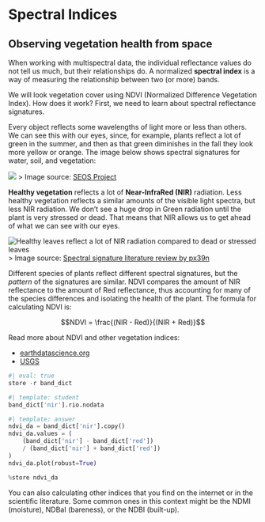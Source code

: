 # Spectral Indices

## Observing vegetation health from space

When working with multispectral data, the individual reflectance values do not tell us much, but their relationships do. A normalized **spectral index** is a way of measuring the relationship between two (or more) bands. 

We will look vegetation cover using NDVI (Normalized Difference Vegetation Index). How does it work? First, we need to learn about spectral reflectance signatures.

Every object reflects some wavelengths of light more or less than others. We can see this with our eyes, since, for example, plants reflect a lot of green in the summer, and then as that green diminishes in the fall they look more yellow or orange. The image below shows spectral signatures for water, soil, and vegetation:

![](https://seos-project.eu/remotesensing/images/Reflexionskurven.jpg) \> Image source: [SEOS Project](https://seos-project.eu/remotesensing/remotesensing-c01-p06.html)

**Healthy vegetation** reflects a lot of **Near-InfraRed (NIR)** radiation. Less healthy vegetation reflects a similar amounts of the visible light spectra, but less NIR radiation. We don't see a huge drop in Green radiation until the plant is very stressed or dead. That means that NIR allows us to get ahead of what we can see with our eyes.

![Healthy leaves reflect a lot of NIR radiation compared to dead or stressed leaves](/img/earth-analytics/remote-sensing/spectral_vegetation_stress.png) \> Image source: [Spectral signature literature review by px39n](https://github.com/px39n/Awesome-Vegetation-Index)

Different species of plants reflect different spectral signatures, but the *pattern* of the signatures are similar. NDVI compares the amount of NIR reflectance to the amount of Red reflectance, thus accounting for many of the species differences and isolating the health of the plant. The formula for calculating NDVI is:

$$NDVI = \frac{(NIR - Red)}{(NIR + Red)}$$

Read more about NDVI and other vegetation indices:

-   [earthdatascience.org](https://www.earthdatascience.org/courses/use-data-open-source-python/multispectral-remote-sensing/vegetation-indices-in-python/calculate-NDVI-python/)
-   [USGS](https://www.usgs.gov/landsat-missions/landsat-surface-reflectance-derived-spectral-indices)


```python
#| eval: true
store -r band_dict
```

::: {.callout-task title='Calculate NDVI'}

:::

```python
#| template: student
band_dict['nir'].rio.nodata
```

::: {.content-visible when-format="html"}
```python
#| template: answer
ndvi_da = band_dict['nir'].copy()
ndvi_da.values = (
    (band_dict['nir'] - band_dict['red'])
    / (band_dict['nir'] + band_dict['red'])
)
ndvi_da.plot(robust=True)
```
:::

```python
%store ndvi_da
```

::: {.callout-extra title="Calculate another index"}
You can also calculating other indices that you find on the internet or in the scientific literature. Some common ones in this context might be the NDMI (moisture), NDBaI (bareness), or the NDBI (built-up).
:::